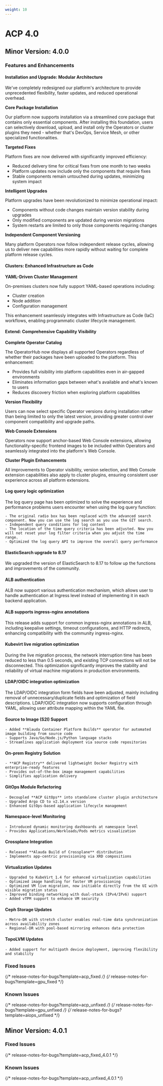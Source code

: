 ```yaml
---
weight: 10
---
```


# ACP 4.0

## Minor Version: 4.0.0

### Features and Enhancements

#### Installation and Upgrade: Modular Architecture

We've completely redesigned our platform's architecture to provide unprecedented flexibility, faster updates, and reduced operational overhead.

**Core Package Installation**

Our platform now supports installation via a streamlined core package that contains only essential components. After installing this foundation, users can selectively download, upload, and install only the Operators or cluster plugins they need - whether that's DevOps, Service Mesh, or other specialized functionalities.

**Targeted Fixes**

Platform fixes are now delivered with significantly improved efficiency:
- Reduced delivery time for critical fixes from one month to two weeks
- Platform updates now include only the components that require fixes
- Stable components remain untouched during updates, minimizing system impact

**Intelligent Upgrades**

Platform upgrades have been revolutionized to minimize operational impact:
- Components without code changes maintain version stability during upgrades
- Only modified components are updated during version migrations
- System restarts are limited to only those components requiring changes

**Independent Component Versioning**

Many platform Operators now follow independent release cycles, allowing us to deliver new capabilities more rapidly without waiting for complete platform release cycles.

#### Clusters: Enhanced Infrastructure as Code

**YAML-Driven Cluster Management**

On-premises clusters now fully support YAML-based operations including:
- Cluster creation
- Node addition
- Configuration management

This enhancement seamlessly integrates with Infrastructure as Code (IaC) workflows, enabling programmatic cluster lifecycle management.

#### Extend: Comprehensive Capability Visibility

**Complete Operator Catalog**

The OperatorHub now displays all supported Operators regardless of whether their packages have been uploaded to the platform. This enhancement:
- Provides full visibility into platform capabilities even in air-gapped environments
- Eliminates information gaps between what's available and what's known to users
- Reduces discovery friction when exploring platform capabilities

**Version Flexibility**

Users can now select specific Operator versions during installation rather than being limited to only the latest version, providing greater control over component compatibility and upgrade paths.

**Web Console Extensions**

Operators now support anchor-based Web Console extensions, allowing functionality-specific frontend images to be included within Operators and seamlessly integrated into the platform's Web Console.

**Cluster Plugin Enhancements**

All improvements to Operator visibility, version selection, and Web Console extension capabilities also apply to cluster plugins, ensuring consistent user experience across all platform extensions.

#### Log query logic optimization

The log query page has been optimized to solve the experience and performance problems users encounter when using the log query function:

    - The original radio box has been replaced with the advanced search component. Now you can use the log search as you use the GIT search.
    - Independent query conditions for log content
    - The location of the time query criteria has been adjusted. Now you will not reset your log filter criteria when you adjust the time range.
    - Optimized the log query API to improve the overall query performance

#### ElasticSearch upgrade to 8.17

We upgraded the version of ElasticSearch to 8.17 to follow up the functions and improvements of the community.

#### ALB authentication

ALB now support various authentication mechanism, which allows user to handle authentication at Ingress level instead of implementing it in each backend application.

#### ALB supports ingress-nginx annotations

This release adds support for common ingress-nginx annotations in ALB, including keepalive settings, timeout configurations, and HTTP redirects, enhancing compatibility with the community ingress-nginx.

#### Kubevirt live migration optimization

During the live migration process, the network interruption time has been reduced to less than 0.5 seconds, and existing TCP connections will not be disconnected.
This optimization significantly improves the stability and reliability of virtual machine migrations in production environments.

#### LDAP/OIDC integration optimization

The LDAP/OIDC integration form fields have been adjusted, mainly including removal of unnecessary/duplicate fields and optimization of field descriptions.
LDAP/OIDC integration now supports configuration through YAML, allowing user attribute mapping within the YAML file.

#### Source to Image (S2I) Support
    - Added **Alauda Container Platform Builds** operator for automated image building from source code
    - Supports Java/Go/Node.js/Python language stacks
    - Streamlines application deployment via source code repositories

#### On-prem Registry Solution
    - **ACP Registry** delivered lightweight Docker Registry with enterprise-ready features
    - Provides out-of-the-box image management capabilities
    - Simplifies application delivery

####  GitOps Module Refactoring
    - Decoupled **ACP GitOps** into standalone cluster plugin architecture
    - Upgraded Argo CD to v2.14.x version
    - Enhanced GitOps-based application lifecycle management

#### Namespace-level Monitoring
    - Introduced dynamic monitoring dashboards at namespace level
    - Provides Applications/Workloads/Pods metrics visualization

#### Crossplane Integration
    - Released **Alauda Build of Crossplane** distribution
    - Implements app-centric provisioning via XRD compositions

#### Virtualization Updates
    - Upgraded to KubeVirt 1.4 for enhanced virtualization capabilities
    - Optimized image handling for faster VM provisioning
    - Optimized VM live migration, now initiable directly from the UI with visible migration status
    - Improved binding networking with dual-stack (IPv4/IPv6) support
    - Added vTPM support to enhance VM security

#### Ceph Storage Updates
    - Metro-DR with stretch cluster enables real-time data synchronization across availability zones
    - Regional-DR with pool-based mirroring enhances data protection

#### TopoLVM Updates
    - Added support for multipath device deployment, improving flexibility and stability

### Fixed Issues
{/* release-notes-for-bugs?template=acp_fixed */}
{/* release-notes-for-bugs?template=gpu_fixed */}

### Known Issues
{/* release-notes-for-bugs?template=acp_unfixed */}
{/* release-notes-for-bugs?template=gpu_unfixed */}
{/* release-notes-for-bugs?template=aiops_unfixed */}

## Minor Version: 4.0.1
### Fixed Issues
{/* release-notes-for-bugs?template=acp_fixed_4.0.1 */}

### Known Issues
{/* release-notes-for-bugs?template=acp_unfixed_4.0.1 */}
